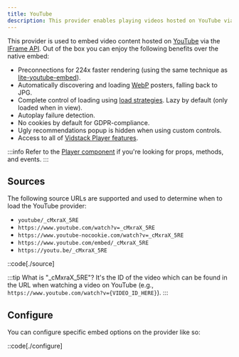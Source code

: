 ```yaml
---
title: YouTube
description: This provider enables playing videos hosted on YouTube via embeds.
---
```


This provider is used to embed video content hosted on [YouTube][youtube] via
the [IFrame API][yt-iframe]. Out of the box you can enjoy the following benefits over the native
embed:

- Preconnections for 224x faster rendering (using the same technique as [lite-youtube-embed][lite-yt-embed]).
- Automatically discovering and loading [WebP][webp] posters, falling back to JPG.
- Complete control of loading using [load strategies][load-strategy]. Lazy by default (only loaded when in view).
- Autoplay failure detection.
- No cookies by default for GDPR-compliance.
- Ugly recommendations popup is hidden when using custom controls.
- Access to all of [Vidstack Player features][player-features].

:::info
Refer to the [Player component][player] if you're looking for props, methods, and events.
:::

[player]: /docs/wc/player/components/core/player
[player-features]: /docs/player#features
[youtube]: https://www.youtube.com
[yt-iframe]: https://developers.google.com/youtube/iframe_api_reference
[lite-yt-embed]: https://github.com/paulirish/lite-youtube-embed
[webp]: https://developers.google.com/speed/webp
[load-strategy]: /docs/wc/player/core-concepts/loading#load-strategies

## Sources

The following source URLs are supported and used to determine when to load the YouTube provider:

- `youtube/_cMxraX_5RE`
- `https://www.youtube.com/watch?v=_cMxraX_5RE`
- `https://www.youtube-nocookie.com/watch?v=_cMxraX_5RE`
- `https://www.youtube.com/embed/_cMxraX_5RE`
- `https://youtu.be/_cMxraX_5RE`

::code[./source]

:::tip
What is "\_cMxraX_5RE"? It's the ID of the video which can be found in the URL when watching a
video on YouTube (e.g., `https://www.youtube.com/watch?v={VIDEO_ID_HERE}`).
:::

## Configure

You can configure specific embed options on the provider like so:

::code[./configure]
